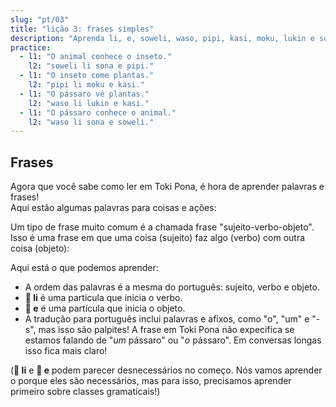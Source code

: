 ```yaml
---
slug: "pt/03"
title: "lição 3: frases simples"
description: "Aprenda li, e, soweli, waso, pipi, kasi, moku, lukin e sona!"
practice:
  - l1: "O animal conhece o inseto."
    l2: "soweli li sona e pipi."
  - l1: "O inseto come plantas."
    l2: "pipi li moku e kasi."
  - l1: "O pássaro vê plantas."
    l2: "waso li lukin e kasi."
  - l1: "O pássaro conhece o animal."
    l2: "waso li sona e soweli."
---
```



## Frases

Agora que você sabe como ler em Toki Pona, é hora de aprender palavras e frases!  
Aqui estão algumas palavras para coisas e ações:

<List>
  <Word sl="soweli" m="animal terrestre, como um gato, cachorro, vaca, rato ou elefante" />
  <Word sl="waso" m="pássaro, como um pombo, ganso ou coruja" />
  <Word sl="pipi" m="inseto, como um besouro, formiga, borboleta ou aranha" />
  <Word sl="kasi" m="planta, como um trevo, uma bétula, um cacto ou um musgo" />
  <Word sl="moku" m="consumir" />
  <Word sl="lukin" m="ver" />
  <Word sl="sona" m="saber" />
</List>

Um tipo de frase muito comum é a chamada frase "sujeito-verbo-objeto". Isso é uma frase em que uma coisa (sujeito) faz algo (verbo) com outra coisa (objeto): 

<List>
  <Sentence sl="soweli li moku e kasi." m="O animal come as plantas." />
  <Sentence sl="waso li moku e pipi." m="O pássaro come os insetos." />
  <Sentence sl="pipi li lukin e soweli." m="O inseto vê um animal." />
  <Sentence sl="waso li sona e kasi." m="O pássaro conhece a árvore." />
</List>

Aqui está o que podemos aprender:

- A ordem das palavras é a mesma do português: sujeito, verbo e objeto.
- **󱤧 li** é uma particula que inicia o verbo.
- **󱤉 e** é uma partícula que inicia o objeto.
- A tradução para português inclui palavras e afixos, como "o", "um" e "-s", mas isso são palpites! A frase em Toki Pona não expecifica se estamos falando de "_um_ pássaro" ou "_o_ pássaro". Em conversas longas isso fica mais claro!

(**󱤧 li** e **󱤉 e** podem parecer desnecessários no começo. Nós vamos aprender o porque eles são necessários, mas para isso, precisamos aprender primeiro sobre classes gramaticais!)

<Practice exercises={frontmatter.practice} />
